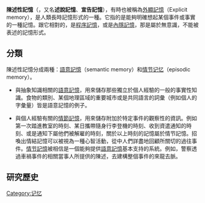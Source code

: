 {{article issues
|
{{Expand|time=2011-05-12T17:59:02+00:00}}
{{Expert|time=2011-05-12T17:59:02+00:00}}
{{Unreferenced|time=2011-05-12T17:59:02+00:00}}
}}

'''陳述性記憶'''（{{lang-en|Declarative memory}}，又名'''述說記憶'''、'''宣告記憶'''），有時也被稱為[[外顯記憶|外顯記憶]]（Explicit memory），是人類長時記憶形式的一種。它指的是能夠明確想起某個事件或事實的一種記憶。跟它相對的，是[[程序記憶|程序記憶]]，或是[[內隱記憶|內隱記憶]]，那是屬於無意識，不能被表述的記憶形式。

==分類==
陳述性記憶分成兩種：[[語意記憶|語意記憶]]（semantic memory）和[[情节记忆|情节记忆]]（episodic memory）。

*與抽象知識相關的[[語意記憶|語意記憶]]，用來儲存那些獨立於個人經驗的一般的事實性知識。食物的類別、某個地理區域的重要城市或是共同語言的詞彙（例如個人的字彙量）皆是語意記憶的例子。

*與個人經驗有關的[[情節記憶|情節記憶]]，用來儲存附加於特定事件的觀察性的資訊。例如第一次踏進教室的時刻、某日攜帶隨身行李登機的時刻、收到資遣通知的時刻、或是通知下屬他們被解雇的時刻，關於以上時刻的記憶屬於情节記憶。招喚出情結記憶可以被視為一種心智活動，從中人們詳盡地回顧所關切的過往事件。[[情节記憶|情节記憶]]被相信是一個能夠提供[[語意記憶|語意記憶]]基本支持的系統。例如，警察透過車禍事件的相關當事人所提供的陳述，去建構整個事件的來龍去脈。

==研究歷史==

{{DEFAULTSORT:Declarative Memory}}
[[Category:记忆|Category:记忆]]
{{记忆}}